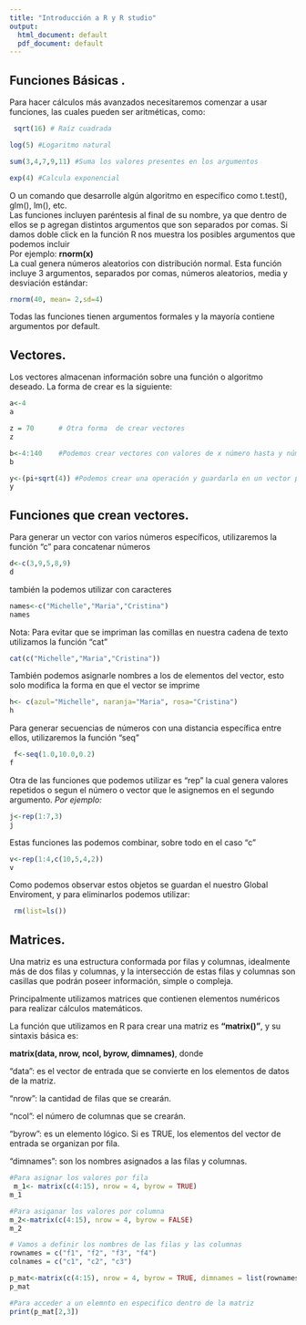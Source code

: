 ---
title: "Introducción a R y R studio"
output:
  html_document: default
  pdf_document: default
---

## **Funciones Básicas .**
Para hacer cálculos más avanzados necesitaremos comenzar a usar funciones, las cuales pueden ser aritméticas, como:
```{r}
 sqrt(16) # Raíz cuadrada
```
```{r}
log(5) #Logaritmo natural 
```
```{r}
sum(3,4,7,9,11) #Suma los valores presentes en los argumentos

```
```{r}
exp(4) #Calcula exponencial 
```
O un comando que desarrolle algún algoritmo en específico como t.test(), glm(), lm(), etc.  
Las funciones incluyen paréntesis al final de su nombre, ya que dentro de ellos se p agregan distintos argumentos que son separados por comas. Si damos doble click en la función R nos muestra los posibles argumentos que podemos incluir  	
Por ejemplo:
 **rnorm(x)**	
La cual genera números aleatorios con distribución normal. Esta función incluye 3 argumentos, separados por comas, números aleatorios, media y desviación estándar:
```{r}
rnorm(40, mean= 2,sd=4)	
```
Todas las funciones tienen argumentos formales y la mayoría contiene argumentos por default.

## **Vectores.** 
Los vectores almacenan información sobre una función o algoritmo deseado. La forma de crear es la siguiente: 
```{r}
a<-4
a
```
```{r}
z = 70		# Otra forma  de crear vectores
z
```
```{r}
b<-4:140	#Podemos crear vectores con valores de x número hasta y número 
b
```
```{r}
y<-(pi+sqrt(4)) #Podemos crear una operación y guardarla en un vector para utilizarla posteriormente.
y
```
## **Funciones que crean vectores.** 
Para generar un vector con varios números específicos, utilizaremos la función “c” para concatenar números   
```{r}
d<-c(3,9,5,8,9)
d
```
también la podemos utilizar con caracteres 
```{r}
names<-c("Michelle","Maria","Cristina")
names
```
Nota: Para evitar que se impriman las comillas en nuestra cadena de texto utilizamos la función "cat"
```{r}
cat(c("Michelle","Maria","Cristina"))
```
También podemos asignarle nombres a los de elementos del vector, esto solo modifica la forma en que el vector se imprime
```{r}
h<- c(azul="Michelle", naranja="Maria", rosa="Cristina")
h
```
Para generar secuencias de números con una distancia específica entre ellos, utilizaremos la función “seq”
```{r}
 f<-seq(1.0,10.0,0.2)	
f
```
Otra de las funciones que podemos utilizar es “rep” la cual genera valores repetidos o segun el número o vector que le asignemos en el segundo argumento. *Por ejemplo:* 
```{r}
j<-rep(1:7,3)
j
```
Estas funciones las podemos combinar, sobre todo en el caso "c"
```{r}
v<-rep(1:4,c(10,5,4,2))
v
```
Como podemos observar estos objetos se guardan el nuestro Global Enviroment, y para eliminarlos podemos utilizar:
```{r}
 rm(list=ls())  
```
## **Matrices.**
Una matriz es una estructura conformada por filas y columnas, idealmente más de dos filas y columnas, y la intersección de estas filas y columnas son casillas que podrán poseer información, simple o compleja.

Principalmente utilizamos matrices que contienen elementos numéricos para realizar cálculos matemáticos. 

La función que utilizamos en R para crear una matriz es  **"matrix()"**, y su sintaxis básica es: 

**matrix(data, nrow, ncol, byrow, dimnames)**, donde

"data": es el vector de entrada que se convierte en los elementos de datos de la matriz.

"nrow": la cantidad de filas que se crearán.

"ncol": el número de columnas que se crearán.

"byrow":  es un elemento lógico. Si es TRUE, los elementos del vector de entrada se organizan por fila.

"dimnames": son los nombres asignados a las filas y columnas.

```{r}
#Para asignar los valores por fila 
 m_1<- matrix(c(4:15), nrow = 4, byrow = TRUE)
m_1
```

```{r}
#Para asiganar los valores por columna 
m_2<-matrix(c(4:15), nrow = 4, byrow = FALSE)
m_2
```

```{r}
# Vamos a definir los nombres de las filas y las columnas 
rownames = c("f1", "f2", "f3", "f4")
colnames = c("c1", "c2", "c3")
```

```{r}
p_mat<-matrix(c(4:15), nrow = 4, byrow = TRUE, dimnames = list(rownames, colnames))
p_mat
```

```{r}
#Para acceder a un elemnto en especifico dentro de la matriz
print(p_mat[2,3])
```






